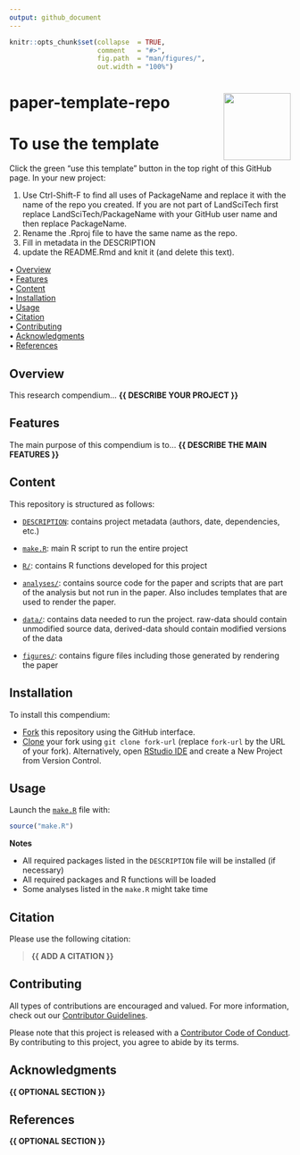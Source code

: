 ```yaml
---
output: github_document
---
```


<!-- README.md is generated from README.Rmd. Please edit that file -->


```r
knitr::opts_chunk$set(collapse  = TRUE,
                      comment   = "#>",
                      fig.path  = "man/figures/",
                      out.width = "100%")
```



paper-template-repo <img src="man/figures/compendium-sticker.png" align="right" style="float:right; height:120px;"/>
=========================================================

<!-- badges: start -->
<!-- badges: end -->

# To use the template
Click the green "use this template" button in the top right of this GitHub page. 
In your new project:

1. Use Ctrl-Shift-F to find all uses of PackageName and replace it with the name of the repo you created. If you are not part of LandSciTech first replace LandSciTech/PackageName with your GitHub user name and then replace PackageName.
1. Rename the .Rproj file to have the same name as the repo.
1. Fill in metadata in the DESCRIPTION
1. update the README.Rmd and knit it (and delete this text).

<p align="left">
  • <a href="#overview">Overview</a><br>
  • <a href="#features">Features</a><br>
  • <a href="#content">Content</a><br>
  • <a href="#installation">Installation</a><br>
  • <a href="#usage">Usage</a><br>
  • <a href="#citation">Citation</a><br>
  • <a href="#contributing">Contributing</a><br>
  • <a href="#acknowledgments">Acknowledgments</a><br>
  • <a href="#references">References</a>
</p>



## Overview

This research compendium... **{{ DESCRIBE YOUR PROJECT }}**



## Features

The main purpose of this compendium is to... **{{ DESCRIBE THE MAIN FEATURES }}**



## Content

This repository is structured as follows:

- [`DESCRIPTION`](https://github.com/LandSciTech/PackageName/tree/main/DESCRIPTION):
contains project metadata (authors, date, dependencies, etc.)

- [`make.R`](https://github.com/LandSciTech/PackageName/tree/main/make.R):
main R script to run the entire project

- [`R/`](https://github.com/LandSciTech/PackageName/tree/main/R):
contains R functions developed for this project

- [`analyses/`](https://github.com/LandSciTech/PackageName/tree/main/analyses):
contains source code for the paper and scripts that are part of the analysis but not run in the paper. Also includes templates that are used to render the paper. 

- [`data/`](https://github.com/LandSciTech/PackageName/tree/main/data):
contains data needed to run the project. raw-data should contain unmodified source data, derived-data should contain modified versions of the data

- [`figures/`](https://github.com/LandSciTech/PackageName/tree/main/figures):
contains figure files including those generated by rendering the paper





## Installation

To install this compendium:

- [Fork](https://docs.github.com/en/get-started/quickstart/contributing-to-projects) 
this repository using the GitHub interface.
- [Clone](https://docs.github.com/en/repositories/creating-and-managing-repositories/cloning-a-repository) 
your fork using `git clone fork-url` (replace `fork-url` by the URL of your fork). 
Alternatively, open [RStudio IDE](https://posit.co/products/open-source/rstudio/) 
and create a New Project from Version Control.



## Usage

Launch the [`make.R`](https://github.com/LandSciTech/PackageName/tree/main/make.R)
file with:

```r
source("make.R")
```

**Notes**

- All required packages listed in the `DESCRIPTION` file will be installed (if necessary)
- All required packages and R functions will be loaded
- Some analyses listed in the `make.R` might take time



## Citation

Please use the following citation: 

> **{{ ADD A CITATION }}**



## Contributing

All types of contributions are encouraged and valued. For more information, 
check out our [Contributor Guidelines](https://github.com/LandSciTech/PackageName/blob/main/CONTRIBUTING.md).

Please note that this project is released with a 
[Contributor Code of Conduct](https://contributor-covenant.org/version/2/1/CODE_OF_CONDUCT.html). 
By contributing to this project, you agree to abide by its terms.



## Acknowledgments

**{{ OPTIONAL SECTION }}**



## References

**{{ OPTIONAL SECTION }}**
